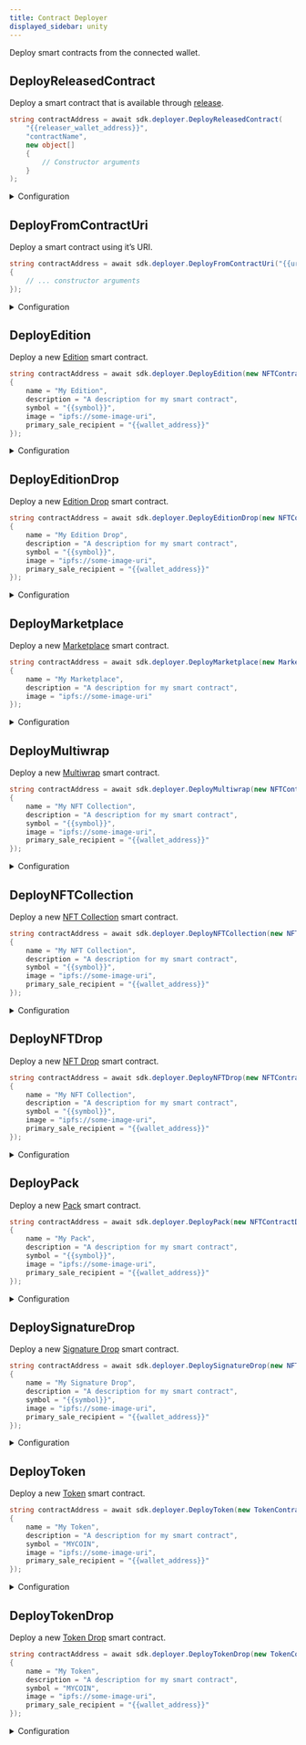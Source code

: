 ```yaml
---
title: Contract Deployer
displayed_sidebar: unity
---
```


Deploy smart contracts from the connected wallet.

## DeployReleasedContract

Deploy a smart contract that is available through [release](/release).

```csharp
string contractAddress = await sdk.deployer.DeployReleasedContract(
    "{{releaser_wallet_address}}",
    "contractName",
    new object[]
    {
        // Constructor arguments
    }
);
```

<details>
    <summary>Configuration</summary>
    <div>

#### releaserWalletAddress

The wallet address of that released the contract.

Must be a `string`.

#### contractName

The name of the contract they released, that you want to deploy.

Must be a `string`.

#### constructorArguments

The arguments to pass to the constructor of the contract.

Must be an `object[]`.

</div>
</details>

## DeployFromContractUri

Deploy a smart contract using it&rsquo;s URI.

```csharp
string contractAddress = await sdk.deployer.DeployFromContractUri("{{uri}}", new object[]
{
    // ... constructor arguments
});
```

<details>
    <summary>Configuration</summary>
    <div>

#### uri

The URI of the contract to deploy.

Must be a `string`.

#### constructorArguments

The arguments to pass to the constructor of the contract.

Must be an `object[]`.

</div>
</details>

## DeployEdition

Deploy a new [Edition](https://thirdweb.com/thirdweb.eth/TokenERC1155) smart contract.

```csharp
string contractAddress = await sdk.deployer.DeployEdition(new NFTContractDeployMetadata()
{
    name = "My Edition",
    description = "A description for my smart contract",
    symbol = "{{symbol}}",
    image = "ipfs://some-image-uri",
    primary_sale_recipient = "{{wallet_address}}"
});
```

<details>
    <summary>Configuration</summary>
    <div>

#### name

The name of your smart contract.

Must be a `string`.

#### description

The description of your smart contract.

Must be a `string`.

#### symbol

The symbol of your smart contract, used as the ticker symbol for the token.

Must be a `string`.

#### image

An IPFS URI or URL to an image representing your smart contract.

Must be a `string`.

#### external_link

Where users can view more information about your smart contract.

Must be a `string`.

#### primary_sale_recipient

The wallet address that will receive the primary sales on the smart contract.

Must be a `string`.

#### fee_recipient

The wallet address that will receive the funds from secondary sales on the smart contract.

Must be a `string`.

#### seller_fee_basis_points

The amount of fees that are taken on secondary sales.

Must be an `int`.

#### platform_fee_recipient

The wallet address that will receive the funds from platform fees on the smart contract.

Must be a `string`.

#### platform_fee_basis_points

The platform fee that is taken whenever funds are transferred on the smart contract.

Must be an `int`.

#### trusted_forwarders

An array of strings containing the addresses of trusted forwarders.

Used for gasless transactions.

</div>
</details>

## DeployEditionDrop

Deploy a new [Edition Drop](https://thirdweb.com/thirdweb.eth/DropERC1155) smart contract.

```csharp
string contractAddress = await sdk.deployer.DeployEditionDrop(new NFTContractDeployMetadata()
{
    name = "My Edition Drop",
    description = "A description for my smart contract",
    symbol = "{{symbol}}",
    image = "ipfs://some-image-uri",
    primary_sale_recipient = "{{wallet_address}}"
});
```

<details>
    <summary>Configuration</summary>
    <div>

#### name

The name of your smart contract.

Must be a `string`.

#### description

The description of your smart contract.

Must be a `string`.

#### symbol

The symbol of your smart contract, used as the ticker symbol for the token.

Must be a `string`.

#### image

An IPFS URI or URL to an image representing your smart contract.

Must be a `string`.

#### external_link

Where users can view more information about your smart contract.

Must be a `string`.

#### primary_sale_recipient

The wallet address that will receive the primary sales on the smart contract.

Must be a `string`.

#### fee_recipient

The wallet address that will receive the funds from secondary sales on the smart contract.

Must be a `string`.

#### seller_fee_basis_points

The amount of fees that are taken on secondary sales.

Must be an `int`.

#### platform_fee_recipient

The wallet address that will receive the funds from platform fees on the smart contract.

Must be a `string`.

#### platform_fee_basis_points

The platform fee that is taken whenever funds are transferred on the smart contract.

Must be an `int`.

#### trusted_forwarders

An array of strings containing the addresses of trusted forwarders.

Used for gasless transactions.

</div>
</details>

## DeployMarketplace

Deploy a new [Marketplace](https://thirdweb.com/thirdweb.eth/Marketplace) smart contract.

```csharp
string contractAddress = await sdk.deployer.DeployMarketplace(new MarketplaceContractDeployMetadata()
{
    name = "My Marketplace",
    description = "A description for my smart contract",
    image = "ipfs://some-image-uri"
});
```

<details>
    <summary>Configuration</summary>
    <div>

#### name

The name of your smart contract.

Must be a `string`.

#### description

The description of your smart contract.

Must be a `string`.

#### image

An IPFS URI or URL to an image representing your smart contract.

Must be a `string`.

#### external_link

Where users can view more information about your smart contract.

Must be a `string`.

#### primary_sale_recipient

The wallet address that will receive the primary sales on the smart contract.

Must be a `string`.

#### fee_recipient

The wallet address that will receive the funds from secondary sales on the smart contract.

Must be a `string`.

#### seller_fee_basis_points

The amount of fees that are taken on secondary sales.

Must be an `int`.

#### platform_fee_recipient

The wallet address that will receive the funds from platform fees on the smart contract.

Must be a `string`.

#### platform_fee_basis_points

The platform fee that is taken whenever funds are transferred on the smart contract.

Must be an `int`.

#### trusted_forwarders

An array of strings containing the addresses of trusted forwarders.

Used for gasless transactions.

</div>
</details>

## DeployMultiwrap

Deploy a new [Multiwrap](https://thirdweb.com/thirdweb.eth/Multiwrap) smart contract.

```csharp
string contractAddress = await sdk.deployer.DeployMultiwrap(new NFTContractDeployMetadata()
{
    name = "My NFT Collection",
    description = "A description for my smart contract",
    symbol = "{{symbol}}",
    image = "ipfs://some-image-uri",
    primary_sale_recipient = "{{wallet_address}}"
});
```

<details>
    <summary>Configuration</summary>
    <div>

#### name

The name of your smart contract.

Must be a `string`.

#### description

The description of your smart contract.

Must be a `string`.

#### symbol

The symbol of your smart contract, used as the ticker symbol for the token.

Must be a `string`.

#### image

An IPFS URI or URL to an image representing your smart contract.

Must be a `string`.

#### external_link

Where users can view more information about your smart contract.

Must be a `string`.

#### primary_sale_recipient

The wallet address that will receive the primary sales on the smart contract.

Must be a `string`.

#### fee_recipient

The wallet address that will receive the funds from secondary sales on the smart contract.

Must be a `string`.

#### seller_fee_basis_points

The amount of fees that are taken on secondary sales.

Must be an `int`.

#### platform_fee_recipient

The wallet address that will receive the funds from platform fees on the smart contract.

Must be a `string`.

#### platform_fee_basis_points

The platform fee that is taken whenever funds are transferred on the smart contract.

Must be an `int`.

#### trusted_forwarders

An array of strings containing the addresses of trusted forwarders.

Used for gasless transactions.

</div>
</details>

## DeployNFTCollection

Deploy a new [NFT Collection](https://thirdweb.com/thirdweb.eth/TokenERC721) smart contract.

```csharp
string contractAddress = await sdk.deployer.DeployNFTCollection(new NFTContractDeployMetadata()
{
    name = "My NFT Collection",
    description = "A description for my smart contract",
    symbol = "{{symbol}}",
    image = "ipfs://some-image-uri",
    primary_sale_recipient = "{{wallet_address}}"
});
```

<details>
    <summary>Configuration</summary>
    <div>

#### name

The name of your smart contract.

Must be a `string`.

#### description

The description of your smart contract.

Must be a `string`.

#### symbol

The symbol of your smart contract, used as the ticker symbol for the token.

Must be a `string`.

#### image

An IPFS URI or URL to an image representing your smart contract.

Must be a `string`.

#### external_link

Where users can view more information about your smart contract.

Must be a `string`.

#### primary_sale_recipient

The wallet address that will receive the primary sales on the smart contract.

Must be a `string`.

#### fee_recipient

The wallet address that will receive the funds from secondary sales on the smart contract.

Must be a `string`.

#### seller_fee_basis_points

The amount of fees that are taken on secondary sales.

Must be an `int`.

#### platform_fee_recipient

The wallet address that will receive the funds from platform fees on the smart contract.

Must be a `string`.

#### platform_fee_basis_points

The platform fee that is taken whenever funds are transferred on the smart contract.

Must be an `int`.

#### trusted_forwarders

An array of strings containing the addresses of trusted forwarders.

Used for gasless transactions.

</div>
</details>

## DeployNFTDrop

Deploy a new [NFT Drop](https://thirdweb.com/thirdweb.eth/DropERC721) smart contract.

```csharp
string contractAddress = await sdk.deployer.DeployNFTDrop(new NFTContractDeployMetadata()
{
    name = "My NFT Collection",
    description = "A description for my smart contract",
    symbol = "{{symbol}}",
    image = "ipfs://some-image-uri",
    primary_sale_recipient = "{{wallet_address}}"
});
```

<details>
    <summary>Configuration</summary>
    <div>

#### name

The name of your smart contract.

Must be a `string`.

#### description

The description of your smart contract.

Must be a `string`.

#### symbol

The symbol of your smart contract, used as the ticker symbol for the token.

Must be a `string`.

#### image

An IPFS URI or URL to an image representing your smart contract.

Must be a `string`.

#### external_link

Where users can view more information about your smart contract.

Must be a `string`.

#### primary_sale_recipient

The wallet address that will receive the primary sales on the smart contract.

Must be a `string`.

#### fee_recipient

The wallet address that will receive the funds from secondary sales on the smart contract.

Must be a `string`.

#### seller_fee_basis_points

The amount of fees that are taken on secondary sales.

Must be an `int`.

#### platform_fee_recipient

The wallet address that will receive the funds from platform fees on the smart contract.

Must be a `string`.

#### platform_fee_basis_points

The platform fee that is taken whenever funds are transferred on the smart contract.

Must be an `int`.

#### trusted_forwarders

An array of strings containing the addresses of trusted forwarders.

Used for gasless transactions.

</div>
</details>

## DeployPack

Deploy a new [Pack](https://thirdweb.com/thirdweb.eth/Pack) smart contract.

```csharp
string contractAddress = await sdk.deployer.DeployPack(new NFTContractDeployMetadata()
{
    name = "My Pack",
    description = "A description for my smart contract",
    symbol = "{{symbol}}",
    image = "ipfs://some-image-uri",
    primary_sale_recipient = "{{wallet_address}}"
});
```

<details>
    <summary>Configuration</summary>
    <div>

#### name

The name of your smart contract.

Must be a `string`.

#### description

The description of your smart contract.

Must be a `string`.

#### symbol

The symbol of your smart contract, used as the ticker symbol for the token.

Must be a `string`.

#### image

An IPFS URI or URL to an image representing your smart contract.

Must be a `string`.

#### external_link

Where users can view more information about your smart contract.

Must be a `string`.

#### primary_sale_recipient

The wallet address that will receive the primary sales on the smart contract.

Must be a `string`.

#### fee_recipient

The wallet address that will receive the funds from secondary sales on the smart contract.

Must be a `string`.

#### seller_fee_basis_points

The amount of fees that are taken on secondary sales.

Must be an `int`.

#### platform_fee_recipient

The wallet address that will receive the funds from platform fees on the smart contract.

Must be a `string`.

#### platform_fee_basis_points

The platform fee that is taken whenever funds are transferred on the smart contract.

Must be an `int`.

#### trusted_forwarders

An array of strings containing the addresses of trusted forwarders.

Used for gasless transactions.

</div>
</details>

## DeploySignatureDrop

Deploy a new [Signature Drop](https://thirdweb.com/thirdweb.eth/SignatureDrop) smart contract.

```csharp
string contractAddress = await sdk.deployer.DeploySignatureDrop(new NFTContractDeployMetadata()
{
    name = "My Signature Drop",
    description = "A description for my smart contract",
    symbol = "{{symbol}}",
    image = "ipfs://some-image-uri",
    primary_sale_recipient = "{{wallet_address}}"
});
```

<details>
    <summary>Configuration</summary>
    <div>

#### name

The name of your smart contract.

Must be a `string`.

#### description

The description of your smart contract.

Must be a `string`.

#### symbol

The symbol of your smart contract, used as the ticker symbol for the token.

Must be a `string`.

#### image

An IPFS URI or URL to an image representing your smart contract.

Must be a `string`.

#### external_link

Where users can view more information about your smart contract.

Must be a `string`.

#### primary_sale_recipient

The wallet address that will receive the primary sales on the smart contract.

Must be a `string`.

#### fee_recipient

The wallet address that will receive the funds from secondary sales on the smart contract.

Must be a `string`.

#### seller_fee_basis_points

The amount of fees that are taken on secondary sales.

Must be an `int`.

#### platform_fee_recipient

The wallet address that will receive the funds from platform fees on the smart contract.

Must be a `string`.

#### platform_fee_basis_points

The platform fee that is taken whenever funds are transferred on the smart contract.

Must be an `int`.

#### trusted_forwarders

An array of strings containing the addresses of trusted forwarders.

Used for gasless transactions.

</div>
</details>

## DeployToken

Deploy a new [Token](https://thirdweb.com/thirdweb.eth/TokenERC20) smart contract.

```csharp
string contractAddress = await sdk.deployer.DeployToken(new TokenContractDeployMetadata()
{
    name = "My Token",
    description = "A description for my smart contract",
    symbol = "MYCOIN",
    image = "ipfs://some-image-uri",
    primary_sale_recipient = "{{wallet_address}}"
});
```

<details>
    <summary>Configuration</summary>
    <div>

#### name

The name of your smart contract.

Must be a `string`.

#### description

The description of your smart contract.

Must be a `string`.

#### symbol

The symbol of your smart contract, used as the ticker symbol for the token.

Must be a `string`.

#### image

An IPFS URI or URL to an image representing your smart contract.

Must be a `string`.

#### external_link

Where users can view more information about your smart contract.

Must be a `string`.

#### primary_sale_recipient

The wallet address that will receive the primary sales on the smart contract.

Must be a `string`.

#### platform_fee_recipient

The wallet address that will receive the funds from platform fees on the smart contract.

Must be a `string`.

#### platform_fee_basis_points

The platform fee that is taken whenever funds are transferred on the smart contract.

Must be an `int`.

#### trusted_forwarders

An array of strings containing the addresses of trusted forwarders.

Used for gasless transactions.

</div>
</details>

## DeployTokenDrop

Deploy a new [Token Drop](https://thirdweb.com/thirdweb.eth/DropERC20) smart contract.

```csharp
string contractAddress = await sdk.deployer.DeployTokenDrop(new TokenContractDeployMetadata()
{
    name = "My Token",
    description = "A description for my smart contract",
    symbol = "MYCOIN",
    image = "ipfs://some-image-uri",
    primary_sale_recipient = "{{wallet_address}}"
});
```

<details>
    <summary>Configuration</summary>
    <div>

#### name

The name of your smart contract.

Must be a `string`.

#### description

The description of your smart contract.

Must be a `string`.

#### symbol

The symbol of your smart contract, used as the ticker symbol for the token.

Must be a `string`.

#### image

An IPFS URI or URL to an image representing your smart contract.

Must be a `string`.

#### external_link

Where users can view more information about your smart contract.

Must be a `string`.

#### primary_sale_recipient

The wallet address that will receive the primary sales on the smart contract.

Must be a `string`.

#### platform_fee_recipient

The wallet address that will receive the funds from platform fees on the smart contract.

Must be a `string`.

#### platform_fee_basis_points

The platform fee that is taken whenever funds are transferred on the smart contract.

Must be an `int`.

#### trusted_forwarders

An array of strings containing the addresses of trusted forwarders.

Used for gasless transactions.

</div>
</details>
